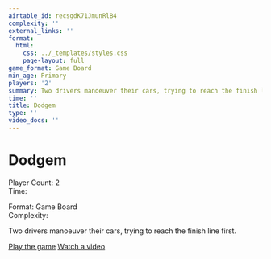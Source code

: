 ```yaml
---
airtable_id: recsgdK71JmunRlB4
complexity: ''
external_links: ''
format:
  html:
    css: ../_templates/styles.css
    page-layout: full
game_format: Game Board
min_age: Primary
players: '2'
summary: Two drivers manoeuver their cars, trying to reach the finish line first.
time: ''
title: Dodgem
type: ''
video_docs: ''
---
```


# Dodgem

:::{.game-info-box}
:::{.game-stats}
:::{.left-stats}
Player Count: 2  
Time: 
:::
:::{.right-stats}
Format: Game Board  
Complexity: 
:::
:::
:::

Two drivers manoeuver their cars, trying to reach the finish line first.

:::{.game-actions}
<a href="#" class="btn btn-play"><i class="fa fa-gamepad"></i> Play the game</a>
<a href="#" class="btn btn-watch"><i class="fa fa-video"></i> Watch a video</a>
:::